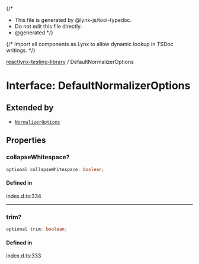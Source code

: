 {/*
* This file is generated by @lynx-js/tool-typedoc.
* Do not edit this file directly.
* @generated
*/}

{/* Import all components as Lynx to allow dynamic lookup in TSDoc writings. */}


[reactlynx-testing-library](/api/reactlynx-testing-library/index.mdx) / DefaultNormalizerOptions

# Interface: DefaultNormalizerOptions

## Extended by

- [`NormalizerOptions`](/api/reactlynx-testing-library/Interface.NormalizerOptions.mdx)

## Properties

### collapseWhitespace?

```ts
optional collapseWhitespace: boolean;
```

#### Defined in

index.d.ts:334

***

### trim?

```ts
optional trim: boolean;
```

#### Defined in

index.d.ts:333
